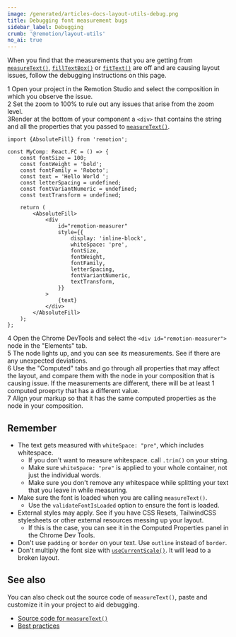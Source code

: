 ```yaml
---
image: /generated/articles-docs-layout-utils-debug.png
title: Debugging font measurement bugs
sidebar_label: Debugging
crumb: '@remotion/layout-utils'
no_ai: true
---
```


When you find that the measurements that you are getting from [`measureText()`](/docs/layout-utils/measure-text), [`fillTextBox()`](/docs/layout-utils/fill-text-box) or [`fitText()`](/docs/layout-utils/fit-text) are off and are causing layout issues, follow the debugging instructions on this page.

<Step>1</Step> Open your project in the Remotion Studio and select the
composition in which you observe the issue.<br/>
<Step>2</Step> Set the zoom to 100% to rule out any issues that arise from the
zoom level.<br/>
<Step>3</Step>Render at the bottom of your component a `<div>` that contains the string and all the properties that you passed to [`measureText()`](/docs/layout-utils/measure-text).

```tsx twoslash title="Sample markup"
import {AbsoluteFill} from 'remotion';

const MyComp: React.FC = () => {
	const fontSize = 100;
	const fontWeight = 'bold';
	const fontFamily = 'Roboto';
	const text = 'Hello World ';
	const letterSpacing = undefined;
	const fontVariantNumeric = undefined;
	const textTransform = undefined;

	return (
		<AbsoluteFill>
			<div
				id="remotion-measurer"
				style={{
					display: 'inline-block',
					whiteSpace: 'pre',
					fontSize,
					fontWeight,
					fontFamily,
					letterSpacing,
					fontVariantNumeric,
					textTransform,
				}}
			>
				{text}
			</div>
		</AbsoluteFill>
	);
};
```

<Step>4</Step> Open the Chrome DevTools and select the `<div id="remotion-measurer">` node in the "Elements" tab.<br/>
<Step>5</Step> The node lights up, and you can see its measurements. See if there are any unexpected deviations.<br/>
<Step>6</Step> Use the "Computed" tabs and go through all properties that may affect the layout, and compare them with the node in your composition that is causing issue. If the measurements are different, there will be at least 1 computed proeprty that has a different value.<br/>
<Step>7</Step> Align your markup so that it has the same computed properties as the node in your composition.<br/>

## Remember

- The text gets measured with `whiteSpace: "pre"`, which includes whitespace.
  - If you don't want to measure whitespace. call `.trim()` on your string.
  - Make sure `whiteSpace: "pre"` is applied to your whole container, not just the individual words.
  - Make sure you don't remove any whitespace while splitting your text that you leave in while measuring.
- Make sure the font is loaded when you are calling `measureText()`.
  - Use the `validateFontIsLoaded` option to ensure the font is loaded.
- External styles may apply. See if you have CSS Resets, TailwindCSS stylesheets or other external resources messing up your layout.
  - If this is the case, you can see it in the Computed Properties panel in the Chrome Dev Tools.
- Don't use `padding` or `border` on your text. Use `outline` instead of `border`.
- Don't multiply the font size with [`useCurrentScale()`](/docs/use-current-scale). It will lead to a broken layout.

## See also

You can also check out the source code of `measureText()`, paste and customize it in your project to aid debugging.

- [Source code for `measureText()`](https://github.com/remotion-dev/remotion/blob/main/packages/layout-utils/src/layouts/measure-text.ts)
- [Best practices](/docs/layout-utils/best-practices)

